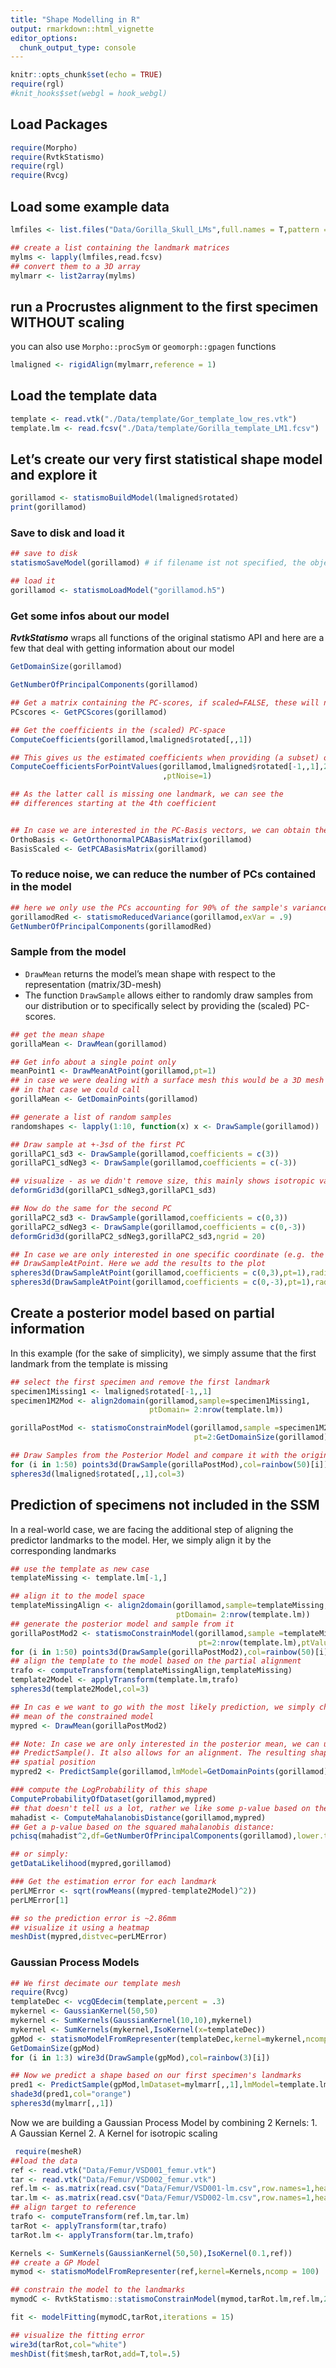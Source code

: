 ```yaml
---
title: "Shape Modelling in R"
output: rmarkdown::html_vignette
editor_options: 
  chunk_output_type: console
---
```


```r
knitr::opts_chunk$set(echo = TRUE)
require(rgl)
#knit_hooks$set(webgl = hook_webgl)

```

## Load Packages
```r
require(Morpho)
require(RvtkStatismo)
require(rgl)
require(Rvcg)
```

## Load some example data

```r
lmfiles <- list.files("Data/Gorilla_Skull_LMs",full.names = T,pattern = ".fcsv")

## create a list containing the landmark matrices
mylms <- lapply(lmfiles,read.fcsv)
## convert them to a 3D array
mylmarr <- list2array(mylms)
```

## run a Procrustes alignment to the first specimen WITHOUT scaling
you can also use ```Morpho::procSym``` or ```geomorph::gpagen``` functions

```r
lmaligned <- rigidAlign(mylmarr,reference = 1)
```

## Load the template data
```r
template <- read.vtk("./Data/template/Gor_template_low_res.vtk")
template.lm <- read.fcsv("./Data/template/Gorilla_template_LM1.fcsv")
```

## Let's create our very first statistical shape model and explore it


```r
gorillamod <- statismoBuildModel(lmaligned$rotated)
print(gorillamod)
```

### Save to disk and load it 

```r
## save to disk
statismoSaveModel(gorillamod) # if filename ist not specified, the object's name is used

## load it
gorillamod <- statismoLoadModel("gorillamod.h5")
```


### Get some infos about our model

***RvtkStatismo*** wraps all functions of the original statismo API and here are a few that deal with getting information about our model


```r
GetDomainSize(gorillamod)

GetNumberOfPrincipalComponents(gorillamod)

## Get a matrix containing the PC-scores, if scaled=FALSE, these will not be scaled to unit SD
PCscores <- GetPCScores(gorillamod)

## Get the coefficients in the (scaled) PC-space
ComputeCoefficients(gorillamod,lmaligned$rotated[,,1])

## This gives us the estimated coefficients when providing (a subset) of some aligned landmarks
ComputeCoefficientsForPointValues(gorillamod,lmaligned$rotated[-1,,1],2:nrow(template.lm)
                                  ,ptNoise=1)

## As the latter call is missing one landmark, we can see the 
## differences starting at the 4th coefficient


## In case we are interested in the PC-Basis vectors, we can obtain them either scaled or as orthonormal matrix
OrthoBasis <- GetOrthonormalPCABasisMatrix(gorillamod)
BasisScaled <- GetPCABasisMatrix(gorillamod)
```


### To reduce noise, we can reduce the number of PCs contained in the model

```r
## here we only use the PCs accounting for 90% of the sample's variance
gorillamodRed <- statismoReducedVariance(gorillamod,exVar = .9) 
GetNumberOfPrincipalComponents(gorillamodRed)
```


### Sample from the model
* `DrawMean` returns the model's mean shape with respect to the representation (matrix/3D-mesh)
* The function `DrawSample` allows either to randomly draw samples from our distribution or to specifically select by providing the (scaled) PC-scores.
```r
## get the mean shape
gorillaMean <- DrawMean(gorillamod)

## Get info about a single point only 
meanPoint1 <- DrawMeanAtPoint(gorillamod,pt=1)
## in case we were dealing with a surface mesh this would be a 3D mesh instead of a matrix
## in that case we could call
gorillaMean <- GetDomainPoints(gorillamod)

## generate a list of random samples
randomshapes <- lapply(1:10, function(x) x <- DrawSample(gorillamod))

## Draw sample at +-3sd of the first PC 
gorillaPC1_sd3 <- DrawSample(gorillamod,coefficients = c(3))
gorillaPC1_sdNeg3 <- DrawSample(gorillamod,coefficients = c(-3))

## visualize - as we didn't remove size, this mainly shows isotropic variation
deformGrid3d(gorillaPC1_sdNeg3,gorillaPC1_sd3) 

## Now do the same for the second PC
gorillaPC2_sd3 <- DrawSample(gorillamod,coefficients = c(0,3))
gorillaPC2_sdNeg3 <- DrawSample(gorillamod,coefficients = c(0,-3))
deformGrid3d(gorillaPC2_sdNeg3,gorillaPC2_sd3,ngrid = 20) 

## In case we are only interested in one specific coordinate (e.g. the first), we can also call
## DrawSampleAtPoint. Here we add the results to the plot
spheres3d(DrawSampleAtPoint(gorillamod,coefficients = c(0,3),pt=1),radius=2,col="orange")
spheres3d(DrawSampleAtPoint(gorillamod,coefficients = c(0,-3),pt=1),radius=2,col="orange")

```


## Create a posterior model based on partial information
In this example (for the sake of simplicity), we simply assume that the first landmark from the template is missing
```r
## select the first specimen and remove the first landmark
specimen1Missing1 <- lmaligned$rotated[-1,,1]
specimen1M2Mod <- align2domain(gorillamod,sample=specimen1Missing1,
                               ptDomain= 2:nrow(template.lm))

gorillaPostMod <- statismoConstrainModel(gorillamod,sample =specimen1M2Mod,
                                         pt=2:GetDomainSize(gorillamod),ptValueNoise = .5)

## Draw Samples from the Posterior Model and compare it with the original one
for (i in 1:50) points3d(DrawSample(gorillaPostMod),col=rainbow(50)[i]) 
spheres3d(lmaligned$rotated[,,1],col=3)


```


## Prediction of specimens not included in the SSM
In a real-world case, we are facing the additional step of aligning the predictor landmarks to the model. Her, we simply align it by the corresponding landmarks

```r
## use the template as new case
templateMissing <- template.lm[-1,]

## align it to the model space
templateMissingAlign <- align2domain(gorillamod,sample=templateMissing,
                                     ptDomain= 2:nrow(template.lm))
## generate the posterior model and sample from it
gorillaPostMod2 <- statismoConstrainModel(gorillamod,sample =templateMissingAlign,
                                          pt=2:nrow(template.lm),ptValueNoise = .5)
for (i in 1:50) points3d(DrawSample(gorillaPostMod2),col=rainbow(50)[i]) 
## align the template to the model based on the partial alignment
trafo <- computeTransform(templateMissingAlign,templateMissing)
template2Model <- applyTransform(template.lm,trafo)
spheres3d(template2Model,col=3)

## In cas e we want to go with the most likely prediction, we simply chose the 
## mean of the constrained model
mypred <- DrawMean(gorillaPostMod2)

## Note: In case we are only interested in the posterior mean, we can use the function
## PredictSample(). It also allows for an alignment. The resulting shape is in its original 
## spatial position
mypred2 <- PredictSample(gorillamod,lmModel=GetDomainPoints(gorillamod)[2:GetDomainSize(gorillamod),],lmDataset=templateMissing,align=T)

### compute the LogProbability of this shape
ComputeProbabilityOfDataset(gorillamod,mypred)
## that doesn't tell us a lot, rather we like some p-value based on the Mahalanobis-distance
mahadist <- ComputeMahalanobisDistance(gorillamod,mypred)
## Get a p-value based on the squared mahalanobis distance: 
pchisq(mahadist^2,df=GetNumberOfPrincipalComponents(gorillamod),lower.tail = FALSE)

## or simply:
getDataLikelihood(mypred,gorillamod)

### Get the estimation error for each landmark
perLMError <- sqrt(rowMeans((mypred-template2Model)^2))
perLMError[1]

## so the prediction error is ~2.86mm
## visualize it using a heatmap
meshDist(mypred,distvec=perLMError)
```


### Gaussian Process Models

```r
## We first decimate our template mesh
require(Rvcg)
templateDec <- vcgQEdecim(template,percent = .3)
mykernel <- GaussianKernel(50,50)
mykernel <- SumKernels(GaussianKernel(10,10),mykernel)
mykernel <- SumKernels(mykernel,IsoKernel(x=templateDec))
gpMod <- statismoModelFromRepresenter(templateDec,kernel=mykernel,ncomp = 50,nystroem = 500)
GetDomainSize(gpMod)
for (i in 1:3) wire3d(DrawSample(gpMod),col=rainbow(3)[i])

## Now we predict a shape based on our first specimen's landmarks
pred1 <- PredictSample(gpMod,lmDataset=mylmarr[,,1],lmModel=template.lm,align=T,ptValueNoise=1)
shade3d(pred1,col="orange")
spheres3d(mylmarr[,,1])
```


Now we are building a Gaussian Process Model by combining 2 Kernels:
1. A Gaussian Kernel
2. A Kernel for isotropic scaling

```r

 require(mesheR)
##load the data     
ref <- read.vtk("Data/Femur/VSD001_femur.vtk")
tar <- read.vtk("Data/Femur/VSD002_femur.vtk")
ref.lm <- as.matrix(read.csv("Data/Femur/VSD001-lm.csv",row.names=1,header = FALSE))
tar.lm <- as.matrix(read.csv("Data/Femur/VSD002-lm.csv",row.names=1,header = FALSE))
## align target to reference
trafo <- computeTransform(ref.lm,tar.lm)
tarRot <- applyTransform(tar,trafo)
tarRot.lm <- applyTransform(tar.lm,trafo)

Kernels <- SumKernels(GaussianKernel(50,50),IsoKernel(0.1,ref))
## create a GP Model
mymod <- statismoModelFromRepresenter(ref,kernel=Kernels,ncomp = 100)

## constrain the model to the landmarks
mymodC <- RvtkStatismo::statismoConstrainModel(mymod,tarRot.lm,ref.lm,2)

fit <- modelFitting(mymodC,tarRot,iterations = 15)

## visualize the fitting error
wire3d(tarRot,col="white")
meshDist(fit$mesh,tarRot,add=T,tol=.5)
```